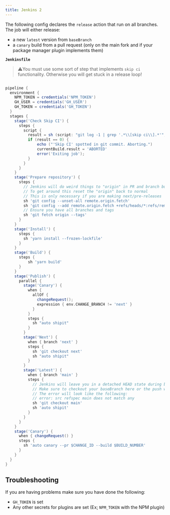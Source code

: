 ```yaml
---
title: Jenkins 2
---
```


The following config declares the `release` action that run on all branches. The job will either release:

- a new `latest` version from `baseBranch`
- a `canary` build from a pull request (only on the main fork and if your package manager plugin implements them)

**`Jenkinsfile`**

> :warning:You must use some sort of step that implements `skip ci` functionality. Otherwise you will get stuck in a release loop!

```groovy

pipeline {
  environment {
    NPM_TOKEN = credentials('NPM_TOKEN')
    GH_USER = credentials('GH_USER')
    GH_TOKEN = credentials('GH_TOKEN')
  }
  stages {
    stage('Check Skip CI') {
      steps {
        script {
          result = sh (script: "git log -1 | grep '.*\\[skip ci\\].*'", returnStatus: true)
          if (result == 0) {
              echo ("'Skip CI' spotted in git commit. Aborting.")
              currentBuild.result = 'ABORTED'
              error('Exiting job');
          }
        }
      }
    }
    stage('Prepare repository') {
      steps {
        // Jenkins will do weird things to "origin" in PR and branch build
        // To get around this reset the "origin" back to normal
        // This is only necessary if you are making next/pre-releases
        sh 'git config --unset-all remote.origin.fetch'
        sh 'git config --add remote.origin.fetch +refs/heads/*:refs/remotes/origin/*'
        // Ensure you have all branches and tags
        sh 'git fetch origin --tags'
      }
    }
    stage('Install') {
      steps {
        sh 'yarn install --frozen-lockfile'
      }
    }
    stage('Build') {
      steps {
          sh 'yarn build'
      }
    }
    stage('Publish') {
      parallel {
        stage('Canary') {
          when {
            allOf {
              changeRequest();
              expression { env.CHANGE_BRANCH != 'next' }
            }
          }
          steps {
            sh "auto shipit"
          }
        }
        stage('Next') {
          when { branch 'next' }
          steps {
            sh 'git checkout next'
            sh "auto shipit"
          }
        }
        stage('Latest') {
          when { branch 'main' }
          steps {
            // Jenkins will leave you in a detached HEAD state during builds
            // Make sure to checkout your baseBranch here or the push will fail!
            // The error will look like the following:
            // error: src refspec main does not match any
            sh 'git checkout main'
            sh 'auto shipit'
          }
        }
      }
    }
    stage('Canary') {
      when { changeRequest() }
      steps {
        sh 'auto canary --pr $CHANGE_ID --build $BUILD_NUMBER'
      }
    }
  }
}
```

## Troubleshooting

If you are having problems make sure you have done the following:

- `GH_TOKEN` is set
- Any other secrets for plugins are set (Ex; `NPM_TOKEN` with the NPM plugin)
